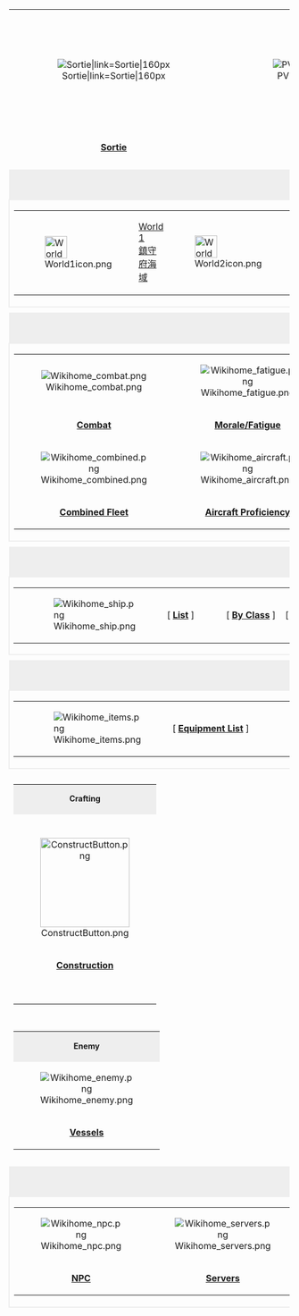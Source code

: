 {| class="mobile-hide" border="0" cellpadding="0" cellspacing="0"
|-
| style="width:180px; text-align:center;" |[[File:Sortie.png|Sortie|link=Sortie|160px]]
| style="width:180px; text-align:center;" |[[File:PVP.png|PVP|link=Exercises_(PvP)|160px]]
| style="width:180px; text-align:center;" |[[File:Expedition.png|Expedition|link=Expedition|160px]]
| style="width:180px; text-align:center;" |[[File:KanColleWikiFrontpageQuestsIcon IntelmanVer.png|link=Quests|160px]]
|-
| style="width:180px; text-align:center;" |'''[[Sortie]]'''
| style="width:180px; text-align:center;" |'''[[Exercises_(PvP)|Exercises (PVP)]]'''
| style="width:180px; text-align:center;" |'''[[Expedition]]'''
| style="width:180px; text-align:center;" |'''[[Quests]]'''
|-
| colspan="4" style="height:10px;" |
|-
| colspan="4" style="height:20px; line-height:20px; background:#eee; font-size:14px; font-weight:bold; text-align:center;" |Sortie Worlds
|-
| colspan="4" style="height:50px; border:2px solid #eee;" |
{| style="line-height:14px; font-size:12px;" class="mobile-hide" border="0" cellpadding="0" cellspacing="0"
|-
| style="width:42px; text-align:left; padding:0px 0px 0px 15px;"|[[File:World1icon.png|40px|link=World 1]]
| style="width:73px; text-align:left;" |[[World 1|World 1<br />鎮守府海域]]
| style="width:42px; text-align:left;" |[[File:World2icon.png|40px|link=World 2]]
| style="width:73px; text-align:left;" |[[World 2|World 2<br />南西諸島海域]]
| style="width:42px; text-align:left;" |[[File:World3icon.png|40px|link=World 3]]
| style="width:73px; text-align:left;" |[[World 3|World 3<br />北方海域]]
| style="width:42px; text-align:left;" |[[File:World7icon.png|40px|link=World 7]]
| style="width:73px; text-align:left;" |[[World 7|World 7<br />南西海域]]
| style="width:42px; text-align:left;" |[[File:World4icon.png|40px|link=World 4]]
| style="width:73px; text-align:left;" |[[World 4|World 4<br />西方海域]]
| style="width:42px; text-align:left;" |[[File:World5icon.png|40px|link=World 5]]
| style="width:73px; text-align:left;" |[[World 5|World 5<br />南方海域]]
| style="width:42px; text-align:left;" |[[File:World6icon.png|40px|link=World 6]]
| style="width:73px; text-align:left;" |[[World 6|World 6<br />中部海域]]
|}
|-
| colspan="4" style="height:10px;" |
|-
| colspan="4" style="height:20px; line-height:20px; background:#eee; font-size:14px; font-weight:bold; text-align:center;" |Game Mechanics
|-
| colspan="4" style="border:2px solid #eee;" |
{| style="line-height:14px; font-size:12px;" class="mobile-hide" border="0" cellpadding="0" cellspacing="0"
|-
| style="width:176px; height:60px; text-align:center;" |[[File:Wikihome_combat.png|link=Combat]]
| style="width:176px; height:60px; text-align:center;" |[[File:Wikihome_fatigue.png|link=Morale/Fatigue]]
| style="width:12px;" |
| style="width:176px; height:60px; text-align:center;" |[[File:Wikihome_docking.png|link=Docking]]
| style="width:176px; height:60px; text-align:center;" |[[File:Wikihome_exprank.png|link=Experience and Rank]]
|-
| style="width:176px; height:20px; text-align:center;" valign="top" |'''[[Combat]]'''
| style="width:176px; height:20px; text-align:center;" valign="top" |'''[[Morale/Fatigue]]'''
| style="width:12px;" |
| style="width:176px; height:20px; text-align:center;" valign="top" |'''[[Docking|Docking/Repairs]]'''
| style="width:176px; height:20px; text-align:center;" valign="top" |'''[[Experience and Rank|Experience &amp; Rank]]'''
|-
| style="width:176px; height:60px; text-align:center;" |[[File:Wikihome_combined.png|link=Combined Fleet]]
| style="width:176px; height:60px; text-align:center;" |[[File:Wikihome_aircraft.png|link=Aircraft Proficiency]]
| style="width:12px;" |
| style="width:176px; height:60px; text-align:center;" |[[File:Wikihome_expansion.png|link=Reinforcement Expansion]]
| style="width:176px; height:60px; text-align:center;" |[[File:KC_Wikia_Frontpage_LBAS_Icon.png|link=Land Base Aerial Support]]
|-
| style="width:176px; height:20px; text-align:center;" valign="top" |'''[[Combined Fleet]]'''
| style="width:176px; height:20px; text-align:center;" valign="top" |'''[[Aircraft Proficiency]]'''
| style="width:12px;" |
| style="width:176px; height:20px; text-align:center;" valign="top" |'''[[Reinforcement Expansion]]'''
| style="width:176px; height:20px; text-align:center;" valign="top" |'''[[Land Base Aerial Support]]'''
|}
|-
| colspan="4" style="height:10px;" |
|-
| colspan="4" style="height:20px; line-height:20px; background:#eee; font-size:14px; font-weight:bold; text-align:center;" |Ships
|-
| colspan="4" style="height:30px; line-height:30px; font-size:14px; text-align:center; border:2px solid #eee;" |
{| style="height:60px; line-height:60px; font-size:14px;" class="mobile-hide" border="0" cellpadding="0" cellspacing="0"
| style="width:8px;" |
| style="width:90px;" |[[File:Wikihome_ship.png|link=Ship]]
| style="width:90px;" |[&nbsp;'''[[Ship|List]]'''&nbsp;]
| style="width:90px;" |[&nbsp;'''[[Ship_Class|By&nbsp;Class]]'''&nbsp;]
| style="width:90px;" |[&nbsp;'''[[Ship_List_(Image)|Images]]'''&nbsp;]
| style="width:140px;" |[&nbsp;'''[[Ship_list|Starting&nbsp;Stats]]'''&nbsp;]
| style="width:100px;" |[&nbsp;'''[[Drop_List|Drop&nbsp;List]]'''&nbsp;]
| style="width:100px;" |[&nbsp;'''[[Marriage]]'''&nbsp;]
| style="width:8px;" |
|}
|-
| colspan="4" style="height:10px;" |
|-
| colspan="4" style="height:20px; line-height:20px; background:#eee; font-size:14px; font-weight:bold; text-align:center;" |Items and Equipment
|-
| colspan="4" style="height:30px; line-height:30px; font-size:14px; text-align:center; border:2px solid #eee;" |
{| style="height:60px; line-height:60px; font-size:14px;" class="mobile-hide" border="0" cellpadding="0" cellspacing="0"
| style="width:8px;" |
| style="width:100px;" |[[File:Wikihome_items.png|link=Equipment]]
| style="width:200px;" |[&nbsp;'''[[Equipment|Equipment&nbsp;List]]'''&nbsp;]
| style="width:200px;" |[&nbsp;'''[[Equipment_List_(Image)|By&nbsp;Images]]'''&nbsp;]
| style="width:200px;" |[&nbsp;'''[[Equipment_Ranking|By&nbsp;Type&nbsp;/&nbsp;Ranking]]'''&nbsp;]
| style="width:8px;" |
|}
|-
| colspan="4" style="height:10px;" |
|-
| colspan="2" |
{| style="line-height:14px; font-size:12px; border:2px solid #eee; margin:0px 4px 0px 0px; width: 356px;" class="mobile-hide" border="0" cellpadding="0" cellspacing="0"
|-
| colspan="2" style="height:20px; line-height:20px; background:#eee; font-size:14px; font-weight:bold; text-align:center;" |Crafting
|-
| colspan="2" style="height:24px;" |
|-
| style="width:176px; height:70px; text-align:center;" |[[File:ConstructButton.png|160px|link=Construction]]
| style="width:176px; height:70px; text-align:center;" |[[File:DevelopButton.png|160px|link=Development]]
|-
| style="width:176px; height:20px; text-align:center;" valign="top" |'''[[Construction]]'''
| style="width:176px; height:20px; text-align:center;" valign="top" |'''[[Development]]'''
|-
| style="width:176px; height:40px; text-align:center;" valign="top" |
<!-- | style="width:176px; height:46px; text-align:center;" valign="top" |[[List_of_development_recipes_by_item|Additional Recipes]] -->
|}
| colspan="2" |
{| style="line-height:14px; font-size:12px; border:2px solid #eee; margin:0px 0px 0px 4px; width: 356px;" class="mobile-hide" border="0" cellpadding="0" cellspacing="0"
|-
| colspan="2" style="height:20px; line-height:20px; background:#eee; font-size:14px; font-weight:bold; text-align:center;" |Upgrading
|-
| style="width:176px; height:70px; text-align:center;" |[[File:Modernization.png|link=Modernization]]
| style="width:176px; height:70px; text-align:center;" |[[File:TitlePageRemodel.png|link=Remodel]]
|-
| style="width:176px; height:30px; text-align:center;" valign="top" |'''[[Modernization]]''' (Merging)
| style="width:176px; height:30px; text-align:center;" valign="top" |'''[[Remodel]]'''
|-
| colspan="2" style="height:60px; width:352px; padding:0px 0px 0px 0px; text-align:center;" | [[File:Akashi_frontpage_textless.png|link=Akashi's Improvement Arsenal]] <div style="display: inline-block; vertical-align: middle; text-align: left;">[[Akashi's Improvement Arsenal|'''Akashi's<br />Improvement<br />Arsenal''']]</div>
|}
|-
| colspan="4" style="height:10px;" |
|-
| colspan="2" |
{| style="line-height:14px; font-size:12px; border:2px solid #eee; margin:0px 4px 0px 0px; width: 356px;" class="mobile-hide" border="0" cellpadding="0" cellspacing="0"
|-
| colspan="2" style="height:20px; line-height:20px; background:#eee; font-size:14px; font-weight:bold; text-align:center;" |Enemy
|-
| style="width:176px; height:60px; text-align:center;" |[[File:Wikihome_enemy.png|link=Enemy_Vessels]]
| style="width:176px; height:60px; text-align:center;" |[[File:Wikihome_abyssitems.png|link=List_of_equipment_used_by_the_enemy]]
|-
| style="width:176px; height:20px; text-align:center;" valign="top" |'''[[Enemy_Vessels|Vessels]]'''
| style="width:176px; height:20px; text-align:center;" valign="top" |'''[[List_of_equipment_used_by_the_enemy|Equipment]]'''
|}
| colspan="2" |
{| style="line-height:14px; font-size:12px; border:2px solid #eee; margin:0px 0px 0px 4px; width: 356px;" class="mobile-hide" border="0" cellpadding="0" cellspacing="0"
|-
| colspan="2" style="height:20px; line-height:20px; background:#eee; font-size:14px; font-weight:bold; text-align:center;" |Shop
|-
| style="width:176px; height:60px; text-align:center;" |[[File:Wikihome_shop.png|link=Shop]]
| style="width:176px; height:60px; text-align:center;" |[[File:Wikihome_furniture.png|link=Furniture]]
|-
| style="width:176px; height:20px; text-align:center;" valign="top" |'''[[Shop]]'''
| style="width:176px; height:20px; text-align:center;" valign="top" |'''[[Furniture]]'''
|}
|-
| colspan="4" style="height:10px;" |
|-
| colspan="4" style="height:20px; line-height:20px; background:#eee; font-size:14px; font-weight:bold; text-align:center;" |Other
|-
| colspan="4" style="border:2px solid #eee;" |
{| style="line-height:14px; font-size:12px;" class="mobile-hide" border="0" cellpadding="0" cellspacing="0"
| style="width:176px; height:60px; text-align:center;" |[[File:Wikihome_npc.png|link=NPC]]
| style="width:176px; height:60px; text-align:center;" |[[File:Wikihome_servers.png|link=Servers]]
| style="width:12px;" |
| style="width:176px; height:60px; text-align:center;" |[[File:Wikihome_easter.png|link=Easter Eggs]]
| style="width:176px; height:60px; text-align:center;" |[[File:Wikihome_print.png|link=Merchandise]]
|-
| style="width:176px; height:20px; text-align:center;" valign="top" |'''[[NPC]]'''
| style="width:176px; height:20px; text-align:center;" valign="top" |'''[[Servers]]'''
| style="width:12px;" |
| style="width:176px; height:20px; text-align:center;" valign="top" |'''[[Easter Eggs]]'''
| style="width:176px; height:20px; text-align:center;" valign="top" |'''[[Merchandise]]'''
|}
|}